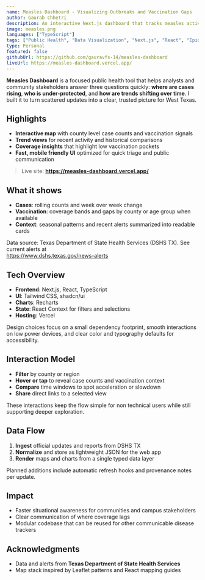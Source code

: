 ```yaml
---
name: Measles Dashboard - Visualizing Outbreaks and Vaccination Gaps
author: Gaurab Chhetri
description: An interactive Next.js dashboard that tracks measles activity, vaccination coverage, and temporal trends for West Texas, built for fast situational awareness and public health decision support.
image: measles.png
languages: ["TypeScript"]
tags: ["Public Health", "Data Visualization", "Next.js", "React", "Epidemiology"]
type: Personal
featured: false
githubUrl: https://github.com/gauravfs-14/measles-dashboard
liveUrl: https://measles-dashboard.vercel.app/
---
```


**Measles Dashboard** is a focused public health tool that helps analysts and community stakeholders answer three questions quickly: **where are cases rising**, **who is under-protected**, and **how are trends shifting over time**. I built it to turn scattered updates into a clear, trusted picture for West Texas.

## Highlights

- **Interactive map** with county level case counts and vaccination signals  
- **Trend views** for recent activity and historical comparisons  
- **Coverage insights** that highlight low vaccination pockets  
- **Fast, mobile friendly UI** optimized for quick triage and public communication

> Live site: **https://measles-dashboard.vercel.app/**

## What it shows

- **Cases**: rolling counts and week over week change  
- **Vaccination**: coverage bands and gaps by county or age group when available  
- **Context**: seasonal patterns and recent alerts summarized into readable cards

Data source: Texas Department of State Health Services (DSHS TX). See current alerts at  
https://www.dshs.texas.gov/news-alerts

## Tech Overview

- **Frontend**: Next.js, React, TypeScript  
- **UI**: Tailwind CSS, shadcn/ui  
- **Charts**: Recharts  
- **State**: React Context for filters and selections  
- **Hosting**: Vercel

Design choices focus on a small dependency footprint, smooth interactions on low power devices, and clear color and typography defaults for accessibility.

## Interaction Model

- **Filter** by county or region  
- **Hover or tap** to reveal case counts and vaccination context  
- **Compare** time windows to spot acceleration or slowdown  
- **Share** direct links to a selected view

These interactions keep the flow simple for non technical users while still supporting deeper exploration.

## Data Flow

1. **Ingest** official updates and reports from DSHS TX  
2. **Normalize** and store as lightweight JSON for the web app  
3. **Render** maps and charts from a single typed data layer

Planned additions include automatic refresh hooks and provenance notes per update.

## Impact

- Faster situational awareness for communities and campus stakeholders  
- Clear communication of where coverage lags  
- Modular codebase that can be reused for other communicable disease trackers

## Acknowledgments

- Data and alerts from **Texas Department of State Health Services**  
- Map stack inspired by Leaflet patterns and React mapping guides 
